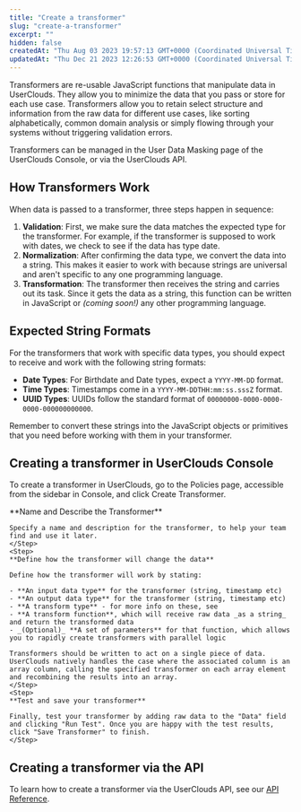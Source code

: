 ```yaml
---
title: "Create a transformer"
slug: "create-a-transformer"
excerpt: ""
hidden: false
createdAt: "Thu Aug 03 2023 19:57:13 GMT+0000 (Coordinated Universal Time)"
updatedAt: "Thu Dec 21 2023 12:26:53 GMT+0000 (Coordinated Universal Time)"
---
```


Transformers are re-usable JavaScript functions that manipulate data in UserClouds. They allow you to minimize the data that you pass or store for each use case. Transformers allow you to retain select structure and information from the raw data for different use cases, like sorting alphabetically, common domain analysis or simply flowing through your systems without triggering validation errors.

Transformers can be managed in the User Data Masking page of the UserClouds Console, or via the UserClouds API.

## How Transformers Work

When data is passed to a transformer, three steps happen in sequence:

1. **Validation**: First, we make sure the data matches the expected type for the transformer. For example, if the transformer is supposed to work with dates, we check to see if the data has type date.
2. **Normalization**: After confirming the data type, we convert the data into a string. This makes it easier to work with because strings are universal and aren't specific to any one programming language.
3. **Transformation**: The transformer then receives the string and carries out its task. Since it gets the data as a string, this function can be written in JavaScript or _(coming soon!)_ any other programming language.

## Expected String Formats

For the transformers that work with specific data types, you should expect to receive and work with the following string formats:

- **Date Types**: For Birthdate and Date types, expect a `YYYY-MM-DD` format.
- **Time Types**: Timestamps come in a `YYYY-MM-DDTHH:mm:ss.sssZ` format.
- **UUID Types**: UUIDs follow the standard format of `00000000-0000-0000-0000-000000000000`.

Remember to convert these strings into the JavaScript objects or primitives that you need before working with them in your transformer.

## Creating a transformer in UserClouds Console

To create a transformer in UserClouds, go to the Policies page, accessible from the sidebar in Console, and click Create Transformer.

<Steps>
    <Step>
    **Name and Describe the Transformer**

    Specify a name and description for the transformer, to help your team find and use it later.
    </Step>
    <Step>  
    **Define how the transformer will change the data**

    Define how the transformer will work by stating:

    - **An input data type** for the transformer (string, timestamp etc)
    - **An output data type** for the transformer (string, timestamp etc)
    - **A transform type** - for more info on these, see
    - **A transform function**, which will receive raw data _as a string_ and return the transformed data
    - _(Optional)_ **A set of parameters** for that function, which allows you to rapidly create transformers with parallel logic

    Transformers should be written to act on a single piece of data. UserClouds natively handles the case where the associated column is an array column, calling the specified transformer on each array element and recombining the results into an array.
    </Step>
    <Step>
    **Test and save your transformer**

    Finally, test your transformer by adding raw data to the "Data" field and clicking "Run Test". Once you are happy with the test results, click "Save Transformer" to finish. 
    </Step>
</Steps>

## Creating a transformer via the API

To learn how to create a transformer via the UserClouds API, see our [API Reference](/docs/reference/post_tokenizer-policies-transformation).
